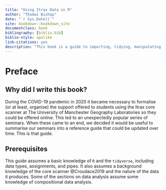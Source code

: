 ```yaml
--- 
title: "Using Itrax Data in R"
author: "Thomas Bishop"
date: "`r Sys.Date()`"
site: bookdown::bookdown_site
documentclass: book
bibliography: [biblio.bib]
biblio-style: apalike
link-citations: yes
description: "This book is a guide to importing, tidying, manipulating and analysing Itrax core scanner data in R."
---
```


# Preface {-}

## Why did I write this book?
During the COVID-19 pandemic in 2020 it became necessary to formalise (or at least, organise) the support offered to students using the Itrax core scanner at The University of Manchester Geography Laboratories so they could be offered online. This led to an unexpectedly popular series of seminars. When these came to an end, we decided it would be useful to summarise our seminars into a reference guide that could be updated over time. This is that guide.  

## Prerequisites
This guide assumes a basic knowledge of `R` and the `tidyverse`, including data types, assignments, and pipes. It also assumes a background knowledge of the core scanner @Croudace2019 and the nature of the data it produces. Some of the sections on data analysis assume some knowledge of compositional data analysis. 